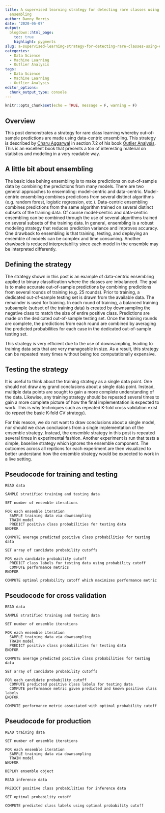 ```yaml
---
title: A supervised learning strategy for detecting rare classes using data-centric
  ensembling
author: Danny Morris
date: '2020-06-07'
output: 
  blogdown::html_page:
    toc: true
    highlight: pygments
slug: a-supervised-learning-strategy-for-detecting-rare-classes-using-data-centric-ensembling
categories:
  - Data Science
  - Machine Learning
  - Outlier Analysis
tags:
  - Data Science
  - Machine Learning
  - Outlier Analysis
editor_options: 
  chunk_output_type: console
---
```


```r
knitr::opts_chunk$set(echo = TRUE, message = F, warning = F)
```

## Overview

This post demonstrates a strategy for rare class learning whereby out-of-sample predictions are made using data-centric ensembling. This strategy is described by [Charu Aggarwal](http://charuaggarwal.net/) in section 7.2 of his book [Outlier Analysis](https://www.amazon.com/Outlier-Analysis-Charu-C-Aggarwal/dp/3319475770/ref=pd_cp_14_1?pd_rd_w=8M3qy&pf_rd_p=ef4dc990-a9ca-4945-ae0b-f8d549198ed6&pf_rd_r=3TGSZZ1H5HYKMT0G80Q8&pd_rd_r=f1e3c156-9e78-11e9-801d-cdc96cae2e7b&pd_rd_wg=DXbV0&pd_rd_i=3319475770&psc=1&refRID=3TGSZZ1H5HYKMT0G80Q8). This is an excellent book that presents a ton of interesting material on statistics and modeling in a very readable way.

## A little bit about ensembling

The basic idea behing ensembling is to make predictions on out-of-sample data by combining the predictions from many models. There are two general approaches to ensembling: model-centric and data-centric. Model-centric ensembling combines predictions from several distinct algorithms (e.g. random forest, logistic regression, etc.). Data-centric ensembling combines predictions from the same algorithm trained on several distinct subsets of the training data. Of course model-centric and data-centric ensembling can be combined through the use of several algorithms trained on several subsets of the training data. In general, ensembling is a robust modeling strategy that reduces prediction variance and improves accuracy. One drawback to ensembling is that training, testing, and deploying an ensemble of models can be complex and time consuming. Another drawback is reduced interpretability since each model in the ensemble may be interpreted differently.

## Defining the strategy

The strategy shown in this post is an example of data-centric ensembling applied to binary classification where the classes are imbalanced. The goal is to make accurate out-of-sample predictions by combining predictions from several rounds of training (e.g. 25 rounds). Prior to training, a dedicated out-of-sample testing set is drawn from the available data. The remainder is used for training. In each round of training, a balanced training subsample (subset of the training data) is created by downsampling the negative class to match the size of entire positive class. Predictions are made on the dedicated out-of-sample testing set. Once the training rounds are complete, the predictions from each round are combined by averaging the predicted probabilities for each case in the dedicated out-of-sample testing set. 

This strategy is very efficient due to the use of downsampling, leading to training data sets that are very manageable in size. As a result, this strategy can be repeated many times without being too computationally expensive.

## Testing the strategy

It is useful to think about the training strategy as a single data point. One should not draw any grand conclusions about a single data point. Instead, multiple data points are sought to gain a more complete understanding of the data. Likewise, any training strategy should be repeated several times to gain a more complete picture of how the final implementation is expected to work. This is why techniques such as repeated K-fold cross validation exist (to *repeat* the basic K-fold CV strategy).

For this reason, we do not want to draw conclusions about a single model, nor should we draw conclusions from a single implementation of the ensemble strategy. Instead, the ensemble strategy in this post is repeated several times in experimental fashion. Another experiment is run that tests a simple, baseline strategy which ignores the ensemble component. The outcomes across all repitions for each experiment are then visualized to better understand how the ensemble strategy would be expected to work in a live setting.

## Pseudocode for training and testing

```
READ data

SAMPLE stratified training and testing data

SET number of ensemble iterations

FOR each ensemble iteration 
  SAMPLE training data via downsampling
  TRAIN model
  PREDICT positive class probabilities for testing data
ENDFOR

COMPUTE average predicted positive class probabilities for testing data

SET array of candidate probability cutoffs

FOR each candidate probability cutoff
  PREDICT class labels for testing data using probability cutoff
  COMPUTE performance metrics
ENDFOR

COMPUTE optimal probability cutoff which maximizes performance metric
```

## Pseudocode for cross validation

```
READ data

SAMPLE stratified training and testing data

SET number of ensemble iterations

FOR each ensemble iteration 
  SAMPLE training data via downsampling
  TRAIN model
  PREDICT positive class probabilities for testing data
ENDFOR

COMPUTE average predicted positive class probabilities for testing data

SET array of candidate probability cutoffs

FOR each candidate probability cutoff
  COMPUTE predicted positive class labels for testing data
  COMPUTE performance metric given predicted and known positive class labels
ENDFOR

COMPUTE performance metric associated with optimal probability cutoff
```

## Pseudocode for production

```
READ training data

SET number of ensemble iterations

FOR each ensemble iteration 
  SAMPLE training data via downsampling
  TRAIN model
ENDFOR

DEPLOY ensemble object

READ inference data

PREDICT positive class probabilities for inference data

SET optimal probability cutoff

COMPUTE predicted class labels using optimal probability cutoff
```
